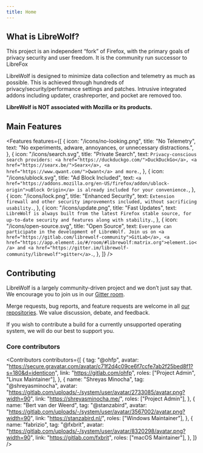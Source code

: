 ```yaml
---
title: Home
---
```



<Banner />

## What is LibreWolf?

This project is an independent “fork” of Firefox, with the
primary goals of privacy security and user freedom. It is
the community run successor to LibreFox

LibreWolf is designed to minimize data collection and
telemetry as much as possible. This is achieved through
hundreds of privacy/security/performance settings and patches.
Intrusive integrated addons including updater, crashreporter,
and pocket are removed too.

**LibreWolf is NOT associated with Mozilla or its products.**

## Main Features

<Features
  features={[
    {
      icon: "/icons/no-looking.png",
      title: "No Telemetry",
      text: "No experiments, adware, annoyances, or unnecessary distractions.",
    },
    {
      icon: "/icons/search.svg",
      title: "Private Search",
      text: `Privacy-conscious search providers: <a href="https://duckduckgo.com/">DuckDuckGo</a>, <a href="https://searx.be/">Searx</a>, <a href="https://www.qwant.com/">Qwant</a> and more.`,
    },
    {
      icon: "/icons/ublock.svg",
      title: "Ad Block Included",
      text: `<a href="https://addons.mozilla.org/en-US/firefox/addon/ublock-origin">uBlock Origin</a> is already included for your convenience.`,
    },
    {
      icon: "/icons/lock.png",
      title: "Enhanced Security",
      text: `Extension firewall and other security improvements included, without sacrificing usability.`,
    },
    {
      icon: "/icons/update.png",
      title: "Fast Updates",
      text: `LibreWolf is always built from the latest Firefox stable source, for up-to-date security and features along with stability.`,
    },
    {
      icon: "/icons/open-source.svg",
      title: "Open Source",
      text: `Everyone can participate in the development of LibreWolf. Join us on <a href="https://gitlab.com/librewolf-community">GitLab</a>, <a href="https://app.element.io/#/room/#librewolf:matrix.org">element.io</a> and <a href="https://gitter.im/librewolf-community/librewolf">gitter</a>.`,
    },
  ]}
/>

## Contributing

LibreWolf is a largely community-driven project
and we don’t just say that. We encourage you to
join us in our [Gitter room](https://gitter.im/librewolf-community/librewolf).

Merge requests, bug reports, and feature requests
are welcome in all [our repositories](https://gitlab.com/librewolf-community).
We value discussion, debate, and feedback.

If you wish to contribute a build for a currently
unsupported operating system, we will do our best
to support you.

### Core contributors

<Contributors
  contributors={[
    {
      tag: "@ohfp",
      avatar:
        "https://secure.gravatar.com/avatar/c71f2d4c09ce6f7ccfe7ab2f25bed8f1?s=180&d=identicon",
      link: "https://gitlab.com/ohfp",
      roles: ["Project Admin", "Linux Maintainer"],
    },
    {
      name: "Shreyas Minocha",
      tag: "@shreyasminocha",
      avatar:
        "https://gitlab.com/uploads/-/system/user/avatar/2733085/avatar.png?width=90",
      link: "https://shreyasminocha.me/",
      roles: ["Project Admin"],
    },
    {
      name: "Bert van der Weerd",
      tag: "@stanzabird",
      avatar:
        "https://gitlab.com/uploads/-/system/user/avatar/3567002/avatar.png?width=90",
      link: "https://stanzabird.nl/",
      roles: ["Windows Maintainer"],
    },
    {
      name: "fabrizio",
      tag: "@fxbrit",
      avatar:
        "https://gitlab.com/uploads/-/system/user/avatar/8320298/avatar.png?width=90",
      link: "https://gitlab.com/fxbrit",
      roles: ["macOS Maintainer"],
    },
  ]}
/>
